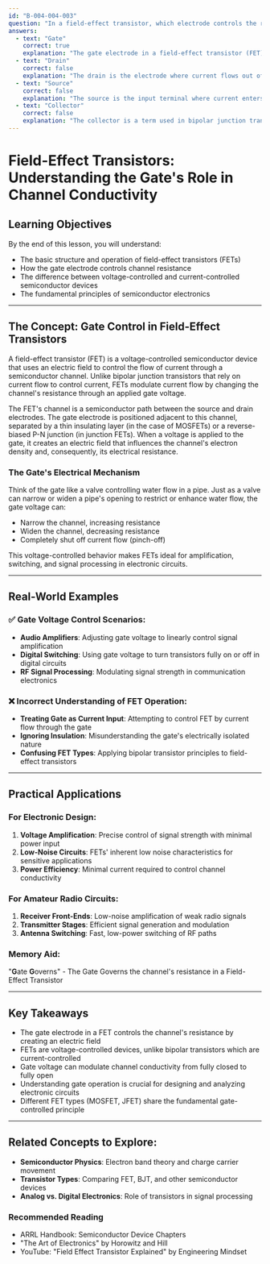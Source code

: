 ```yaml
---
id: "B-004-004-003"
question: "In a field-effect transistor, which electrode controls the resistance of the device's channel?"
answers:
  - text: "Gate"
    correct: true
    explanation: "The gate electrode in a field-effect transistor (FET) controls the channel resistance by modulating the electric field that determines the channel's conductivity. By applying a voltage to the gate, the semiconductor material's electron flow can be restricted or enhanced, effectively changing the channel's resistance without direct current flow through the gate itself."
  - text: "Drain"
    correct: false
    explanation: "The drain is the electrode where current flows out of the transistor's channel, but it does not control the channel's resistance. It serves as the output terminal of the device, experiencing current flow based on the gate's voltage-controlled channel conditions."
  - text: "Source"
    correct: false
    explanation: "The source is the input terminal where current enters the transistor's channel, but it does not control the channel's resistance. Like the drain, it is a terminal through which current flows, with the channel's conductivity determined by the gate voltage."
  - text: "Collector"
    correct: false
    explanation: "The collector is a term used in bipolar junction transistors (BJTs), not field-effect transistors. In a FET, the collector does not exist, and this answer demonstrates a misunderstanding of transistor types and their fundamental operating principles."
---
```


# Field-Effect Transistors: Understanding the Gate's Role in Channel Conductivity

## Learning Objectives
By the end of this lesson, you will understand:
- The basic structure and operation of field-effect transistors (FETs)
- How the gate electrode controls channel resistance
- The difference between voltage-controlled and current-controlled semiconductor devices
- The fundamental principles of semiconductor electronics

---

## The Concept: Gate Control in Field-Effect Transistors

A field-effect transistor (FET) is a voltage-controlled semiconductor device that uses an electric field to control the flow of current through a semiconductor channel. Unlike bipolar junction transistors that rely on current flow to control current, FETs modulate current flow by changing the channel's resistance through an applied gate voltage.

The FET's channel is a semiconductor path between the source and drain electrodes. The gate electrode is positioned adjacent to this channel, separated by a thin insulating layer (in the case of MOSFETs) or a reverse-biased P-N junction (in junction FETs). When a voltage is applied to the gate, it creates an electric field that influences the channel's electron density and, consequently, its electrical resistance.

### The Gate's Electrical Mechanism

Think of the gate like a valve controlling water flow in a pipe. Just as a valve can narrow or widen a pipe's opening to restrict or enhance water flow, the gate voltage can:
- Narrow the channel, increasing resistance
- Widen the channel, decreasing resistance
- Completely shut off current flow (pinch-off)

This voltage-controlled behavior makes FETs ideal for amplification, switching, and signal processing in electronic circuits.

---

## Real-World Examples

### ✅ Gate Voltage Control Scenarios:
- **Audio Amplifiers**: Adjusting gate voltage to linearly control signal amplification
- **Digital Switching**: Using gate voltage to turn transistors fully on or off in digital circuits
- **RF Signal Processing**: Modulating signal strength in communication electronics

### ❌ Incorrect Understanding of FET Operation:
- **Treating Gate as Current Input**: Attempting to control FET by current flow through the gate
- **Ignoring Insulation**: Misunderstanding the gate's electrically isolated nature
- **Confusing FET Types**: Applying bipolar transistor principles to field-effect transistors

---

## Practical Applications

### For Electronic Design:
1. **Voltage Amplification**: Precise control of signal strength with minimal power input
2. **Low-Noise Circuits**: FETs' inherent low noise characteristics for sensitive applications
3. **Power Efficiency**: Minimal current required to control channel conductivity

### For Amateur Radio Circuits:
1. **Receiver Front-Ends**: Low-noise amplification of weak radio signals
2. **Transmitter Stages**: Efficient signal generation and modulation
3. **Antenna Switching**: Fast, low-power switching of RF paths

### Memory Aid:
"**G**ate **G**overns" - The Gate Governs the channel's resistance in a Field-Effect Transistor

---

## Key Takeaways

- The gate electrode in a FET controls the channel's resistance by creating an electric field
- FETs are voltage-controlled devices, unlike bipolar transistors which are current-controlled
- Gate voltage can modulate channel conductivity from fully closed to fully open
- Understanding gate operation is crucial for designing and analyzing electronic circuits
- Different FET types (MOSFET, JFET) share the fundamental gate-controlled principle

---

## Related Concepts to Explore:
- **Semiconductor Physics**: Electron band theory and charge carrier movement
- **Transistor Types**: Comparing FET, BJT, and other semiconductor devices
- **Analog vs. Digital Electronics**: Role of transistors in signal processing

### Recommended Reading
- ARRL Handbook: Semiconductor Device Chapters
- "The Art of Electronics" by Horowitz and Hill
- YouTube: "Field Effect Transistor Explained" by Engineering Mindset